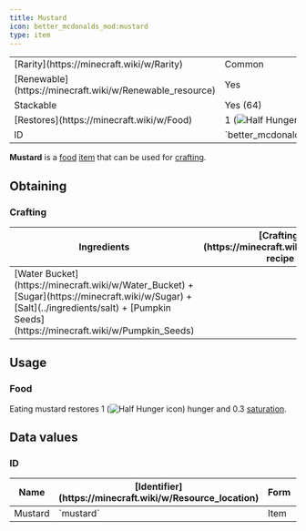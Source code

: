 ```yaml
---
title: Mustard
icon: better_mcdonalds_mod:mustard
type: item
---
```


<table>
    <tbody>
        <tr>
            <td>[Rarity](https://minecraft.wiki/w/Rarity)</td>
            <td>Common</td>
        </tr>
        <tr>
            <td>[Renewable](https://minecraft.wiki/w/Renewable_resource)</td>
            <td>Yes</td>
        </tr>
        <tr>
            <td>Stackable</td>
            <td>Yes (64)</td>
        </tr>
        <tr>
            <td>[Restores](https://minecraft.wiki/w/Food)</td>
            <td>1 (<img src="https://minecraft.wiki/images/Half_Hunger_%28icon%29.png" alt="Half Hunger icon" />)</td>
        </tr>
        <tr>
            <td>ID</td>
            <td>`better_mcdonalds_mod:mustard`</td>
        </tr>
    </tbody>
</table>

**Mustard** is a [food](https://minecraft.wiki/w/Food) [item](https://minecraft.wiki/w/Item) that can be used for [crafting](https://minecraft.wiki/w/Crafting).

## Obtaining

### Crafting

<table>
    <thead>
        <tr>
            <th>Ingredients</th>
            <th>[Crafting](https://minecraft.wiki/w/Crafting) recipe</th>
        </tr>
    </thead>
    <tbody>
        <tr>
            <td>[Water Bucket](https://minecraft.wiki/w/Water_Bucket) + [Sugar](https://minecraft.wiki/w/Sugar) + [Salt](../ingredients/salt) + [Pumpkin Seeds](https://minecraft.wiki/w/Pumpkin_Seeds)</td>
            <td><CraftingRecipe slots={['water_bucket', 'sugar', 'better_mcdonalds_mod:salt', 'pumpkin_seeds', '', '', '', '', '']} result="better_mcdonalds_mod:mustard" count={2}/></td>
        </tr>
    </tbody>
</table>

## Usage

### Food

Eating mustard restores 1 (<img src="https://minecraft.wiki/images/Half_Hunger_%28icon%29.png" alt="Half Hunger icon" />) hunger and 0.3 [saturation](https://minecraft.wiki/w/Hunger#Mechanics).

## Data values

### ID

<table>
    <thead>
        <tr>
            <th>Name</th>
            <th>[Identifier](https://minecraft.wiki/w/Resource_location)</th>
            <th>Form</th>
            <th>[Item tags](https://minecraft.wiki/w/Tag)</th>
            <th>Translation key</th>
        </tr>
    </thead>
    <tbody>
        <tr>
            <td>Mustard</td>
            <td>`mustard`</td>
            <td>Item</td>
            <td>`c:foods/sauces/mustard`</td>
            <td>`item.better_mcdonalds_mod.mustard`</td>
        </tr>
    </tbody>
</table>